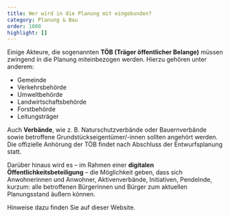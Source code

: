 ```yaml
---
title: Wer wird in die Planung mit eingebunden?
category: Planung & Bau
order: 1000
highlight: []
---
```

Einige Akteure, die sogenannten **TÖB (Träger öffentlicher Belange)** müssen zwingend in die Planung miteinbezogen werden. Hierzu gehören unter anderem:

* Gemeinde
* Verkehrsbehörde
* Umweltbehörde
* Landwirtschaftsbehörde
* Forstbehörde
* Leitungsträger

Auch **Verbände**, wie z. B. Naturschutzverbände oder Bauernverbände sowie betroffene Grundstückseigentümer/-innen sollten angehört werden. Die offizielle Anhörung der TÖB findet nach Abschluss der Entwurfsplanung statt.

Darüber hinaus wird es – im Rahmen einer **digitalen Öffentlichkeitsbeteiligung** – die Möglichkeit geben, dass sich Anwohnerinnen und Anwohner, Aktivenverbände, Initiativen, Pendelnde, kurzum: alle betroffenen Bürgerinnen und Bürger zum aktuellen Planungsstand äußern können.

Hinweise dazu finden Sie auf dieser Website.
